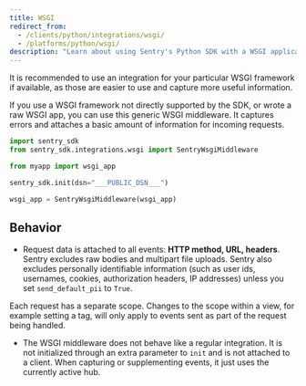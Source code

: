 ```yaml
---
title: WSGI
redirect_from:
  - /clients/python/integrations/wsgi/
  - /platforms/python/wsgi/
description: "Learn about using Sentry's Python SDK with a WSGI application."
---
```


It is recommended to use an <Link to="/platforms/python">integration for your particular WSGI framework if available</Link>, as those are easier to use and capture more useful information.

If you use a WSGI framework not directly supported by the SDK, or wrote a raw WSGI app, you can use this generic WSGI middleware. It captures errors and attaches a basic amount of information for incoming requests.

```python
import sentry_sdk
from sentry_sdk.integrations.wsgi import SentryWsgiMiddleware

from myapp import wsgi_app

sentry_sdk.init(dsn="___PUBLIC_DSN___")

wsgi_app = SentryWsgiMiddleware(wsgi_app)
```

## Behavior

- Request data is attached to all events: **HTTP method, URL, headers**. Sentry excludes raw bodies and multipart file uploads. Sentry also excludes personally identifiable information (such as user ids, usernames, cookies, authorization headers, IP addresses) unless you set `send_default_pii` to `True`.

Each request has a separate scope. Changes to the scope within a view, for example setting a tag, will only apply to events sent as part of the request being handled.

- The WSGI middleware does not behave like a regular integration. It is not initialized through an extra parameter to `init` and is not attached to a client. When capturing or supplementing events, it just uses the currently active hub.
